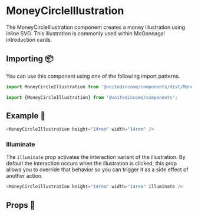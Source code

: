 
# MoneyCircleIllustration

The MoneyCircleIllustration component creates a money illustration using inline SVG. This illustration is commonly used within McGonnagal introduction cards.

## Importing 📦

You can use this component using one of the following import patterns.

```javascript
import MoneyCircleIllustration from '@unitedincome/components/dist/MoneyCircleIllustration';
```

```javascript
import {MoneyCircleIllustration} from '@unitedincome/components';
```

## Example 🚀

<Preview>
  <MoneyCircleIllustration height="14rem" width="14rem" />
</Preview>

```javascript
<MoneyCircleIllustration height="14rem" width="14rem" />
```

### Illuminate

The `illuminate` prop activates the interaction variant of the illustration. By default the interaction occurs when the illustration is clicked, this prop allows you to override that behavior so you can trigger it as a side effect of another action.

<Preview>
  <MoneyCircleIllustration height="14rem" width="14rem" illuminate />
</Preview>

```javascript
<MoneyCircleIllustration height="14rem" width="14rem" illuminate />
```

## Props 🔧

<Props of={MoneyCircleIllustration} />
